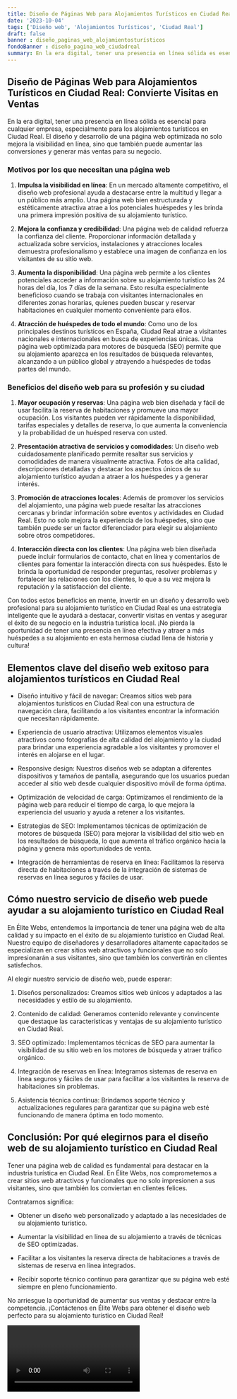 ```yaml
---
title: Diseño de Páginas Web para Alojamientos Turísticos en Ciudad Real
date: '2023-10-04'
tags: ['Diseño web', 'Alojamientos Turísticos', 'Ciudad Real']
draft: false
banner : diseño_paginas_web_alojamientosturísticos
fondoBanner : diseño_pagina_web_ciudadreal
summary: En la era digital, tener una presencia en línea sólida es esencial para cualquier empresa, especialmente para los alojamientos turísticos en Ciudad Real. El diseño y desarrollo de una página web optimizada no solo mejora la visibilidad en línea, sino que también puede aumentar las conversiones y generar más ventas para su negocio.
---
```


## Diseño de Páginas Web para Alojamientos Turísticos en Ciudad Real: Convierte Visitas en Ventas

En la era digital, tener una presencia en línea sólida es esencial para cualquier empresa, especialmente para los alojamientos turísticos en Ciudad Real. El diseño y desarrollo de una página web optimizada no solo mejora la visibilidad en línea, sino que también puede aumentar las conversiones y generar más ventas para su negocio.

### Motivos por los que necesitan una página web

1. **Impulsa la visibilidad en línea**: En un mercado altamente competitivo, el diseño web profesional ayuda a destacarse entre la multitud y llegar a un público más amplio. Una página web bien estructurada y estéticamente atractiva atrae a los potenciales huéspedes y les brinda una primera impresión positiva de su alojamiento turístico.

2. **Mejora la confianza y credibilidad**: Una página web de calidad refuerza la confianza del cliente. Proporcionar información detallada y actualizada sobre servicios, instalaciones y atracciones locales demuestra profesionalismo y establece una imagen de confianza en los visitantes de su sitio web.

3. **Aumenta la disponibilidad**: Una página web permite a los clientes potenciales acceder a información sobre su alojamiento turístico las 24 horas del día, los 7 días de la semana. Esto resulta especialmente beneficioso cuando se trabaja con visitantes internacionales en diferentes zonas horarias, quienes pueden buscar y reservar habitaciones en cualquier momento conveniente para ellos.

4. **Atracción de huéspedes de todo el mundo**: Como uno de los principales destinos turísticos en España, Ciudad Real atrae a visitantes nacionales e internacionales en busca de experiencias únicas. Una página web optimizada para motores de búsqueda (SEO) permite que su alojamiento aparezca en los resultados de búsqueda relevantes, alcanzando a un público global y atrayendo a huéspedes de todas partes del mundo.

### Beneficios del diseño web para su profesión y su ciudad

1. **Mayor ocupación y reservas**: Una página web bien diseñada y fácil de usar facilita la reserva de habitaciones y promueve una mayor ocupación. Los visitantes pueden ver rápidamente la disponibilidad, tarifas especiales y detalles de reserva, lo que aumenta la conveniencia y la probabilidad de un huésped reserva con usted.

2. **Presentación atractiva de servicios y comodidades**: Un diseño web cuidadosamente planificado permite resaltar sus servicios y comodidades de manera visualmente atractiva. Fotos de alta calidad, descripciones detalladas y destacar los aspectos únicos de su alojamiento turístico ayudan a atraer a los huéspedes y a generar interés.

3. **Promoción de atracciones locales**: Además de promover los servicios del alojamiento, una página web puede resaltar las atracciones cercanas y brindar información sobre eventos y actividades en Ciudad Real. Esto no solo mejora la experiencia de los huéspedes, sino que también puede ser un factor diferenciador para elegir su alojamiento sobre otros competidores.

4. **Interacción directa con los clientes**: Una página web bien diseñada puede incluir formularios de contacto, chat en línea y comentarios de clientes para fomentar la interacción directa con sus huéspedes. Esto le brinda la oportunidad de responder preguntas, resolver problemas y fortalecer las relaciones con los clientes, lo que a su vez mejora la reputación y la satisfacción del cliente.

Con todos estos beneficios en mente, invertir en un diseño y desarrollo web profesional para su alojamiento turístico en Ciudad Real es una estrategia inteligente que le ayudará a destacar, convertir visitas en ventas y asegurar el éxito de su negocio en la industria turística local. ¡No pierda la oportunidad de tener una presencia en línea efectiva y atraer a más huéspedes a su alojamiento en esta hermosa ciudad llena de historia y cultura!

<GifSeo />

<Cta />

## Elementos clave del diseño web exitoso para alojamientos turísticos en Ciudad Real

- Diseño intuitivo y fácil de navegar: Creamos sitios web para alojamientos turísticos en Ciudad Real con una estructura de navegación clara, facilitando a los visitantes encontrar la información que necesitan rápidamente.

- Experiencia de usuario atractiva: Utilizamos elementos visuales atractivos como fotografías de alta calidad del alojamiento y la ciudad para brindar una experiencia agradable a los visitantes y promover el interés en alojarse en el lugar.

- Responsive design: Nuestros diseños web se adaptan a diferentes dispositivos y tamaños de pantalla, asegurando que los usuarios puedan acceder al sitio web desde cualquier dispositivo móvil de forma óptima.

- Optimización de velocidad de carga: Optimizamos el rendimiento de la página web para reducir el tiempo de carga, lo que mejora la experiencia del usuario y ayuda a retener a los visitantes.

- Estrategias de SEO: Implementamos técnicas de optimización de motores de búsqueda (SEO) para mejorar la visibilidad del sitio web en los resultados de búsqueda, lo que aumenta el tráfico orgánico hacia la página y genera más oportunidades de venta.

- Integración de herramientas de reserva en línea: Facilitamos la reserva directa de habitaciones a través de la integración de sistemas de reservas en línea seguros y fáciles de usar.

## Cómo nuestro servicio de diseño web puede ayudar a su alojamiento turístico en Ciudad Real

En Élite Webs, entendemos la importancia de tener una página web de alta calidad y su impacto en el éxito de su alojamiento turístico en Ciudad Real. Nuestro equipo de diseñadores y desarrolladores altamente capacitados se especializan en crear sitios web atractivos y funcionales que no solo impresionarán a sus visitantes, sino que también los convertirán en clientes satisfechos.

Al elegir nuestro servicio de diseño web, puede esperar:

1. Diseños personalizados: Creamos sitios web únicos y adaptados a las necesidades y estilo de su alojamiento.

2. Contenido de calidad: Generamos contenido relevante y convincente que destaque las características y ventajas de su alojamiento turístico en Ciudad Real.

3. SEO optimizado: Implementamos técnicas de SEO para aumentar la visibilidad de su sitio web en los motores de búsqueda y atraer tráfico orgánico.

4. Integración de reservas en línea: Integramos sistemas de reserva en línea seguros y fáciles de usar para facilitar a los visitantes la reserva de habitaciones sin problemas.

5. Asistencia técnica continua: Brindamos soporte técnico y actualizaciones regulares para garantizar que su página web esté funcionando de manera óptima en todo momento.

## Conclusión: Por qué elegirnos para el diseño web de su alojamiento turístico en Ciudad Real

Tener una página web de calidad es fundamental para destacar en la industria turística en Ciudad Real. En Élite Webs, nos comprometemos a crear sitios web atractivos y funcionales que no solo impresionen a sus visitantes, sino que también los conviertan en clientes felices.

Contratarnos significa:

- Obtener un diseño web personalizado y adaptado a las necesidades de su alojamiento turístico.

- Aumentar la visibilidad en línea de su alojamiento a través de técnicas de SEO optimizadas.

- Facilitar a los visitantes la reserva directa de habitaciones a través de sistemas de reserva en línea integrados.

- Recibir soporte técnico continuo para garantizar que su página web esté siempre en pleno funcionamiento.

No arriesgue la oportunidad de aumentar sus ventas y destacar entre la competencia. ¡Contáctenos en Élite Webs para obtener el diseño web perfecto para su alojamiento turístico en Ciudad Real!

<Video />

<CtaBot job='Alojamientos Turísticos' city='Ciudad Real'/>

<Gmaps query='Ciudad Real+españa+maps' />